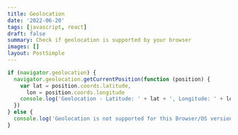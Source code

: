 ```yaml
---
title: Geolocation
date: '2022-06-20'
tags: [javascript, react]
draft: false
summary: Check if geolocation is supported by your browser
images: []
layout: PostSimple
---
```


```js showLineNumbers
if (navigator.geolocation) {
  navigator.geolocation.getCurrentPosition(function (position) {
    var lat = position.coords.latitude,
      lon = position.coords.longitude
    console.log('Geolocation - Latitude: ' + lat + ', Longitude: ' + lon)
  })
} else {
  console.log('Geolocation is not supported for this Browser/OS version yet.')
}
```
